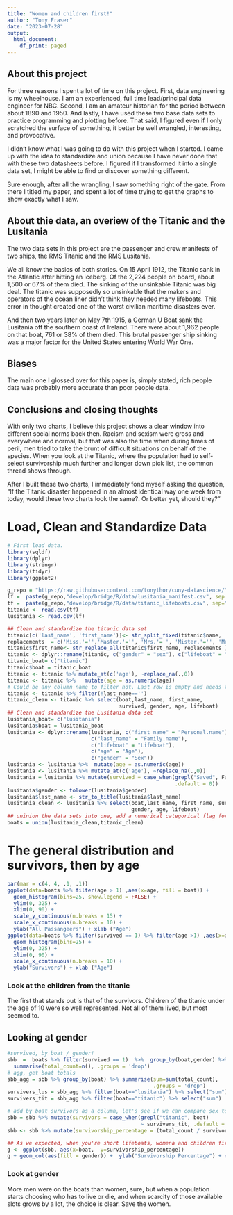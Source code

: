 ```yaml
---
title: "Women and children first!"
author: "Tony Fraser"
date: "2023-07-28"
output:
  html_document:
    df_print: paged
---
```


## About this project
For three reasons I spent a lot of time on this project. First, data engineering 
is my wheelhouse. I am an experienced, full time lead/principal data engineer for
NBC. Second, I am an amateur historian for the period between about 1890 and 
1950. And lastly, I have used these two base data sets to practice programming 
and plotting before. That said, I figured even if I only scratched the 
surface of something, it better be well wrangled, interesting, and provocative. 

I didn't know what I was going to do with this project when I started. I came
up with the idea to standardize and union because I have never done that with
these two datasheets before. I figured if I transformed it into a single data set,
I might be able to find or discover something different.

Sure enough, after all the wrangling, I saw something right of the gate. From
there I titled my paper, and spent a lot of time trying to get the graphs to show
exactly what I saw. 

## About thie data, an overiew of the Titanic and the Lusitania 
The two data sets in this project are the passenger and crew manifests of two 
ships, the RMS Titanic and the RMS Lusitania. 

We all know the basics of both stories. On 15 April 1912, the Titanic sank
in the Atlantic after hitting an iceberg. Of the 2,224 people on board, about 
1,500 or 67% of them died. The sinking of the unsinkable Titanic was big deal. 
The titanic was supposedly so unsinkable that the makers and operators of 
the ocean liner didn't think they needed many lifeboats. This error in thought
created one of the worst civilian maritime disasters ever. 

And then two years later on May 7th 1915, a German U Boat sank the Lusitania off
the southern coast of Ireland.  There were about 1,962 people on that boat, 761 or 
38% of them died. This brutal passenger ship sinking was a major factor for the 
United States entering World War One.

## Biases
The main one I glossed over for this paper is, simply stated, rich people data 
was probably more accurate than poor people data. 

## Conclusions and closing thoughts
With only two charts, I believe this project shows a clear window into different 
social norms back then. Racism and sexism were gross and everywhere 
and normal, but that was also the time when during times of peril, men tried
to take the brunt of difficult situations on behalf of the species. When you 
look at the Titanic, where the population had to self-select survivorship much 
further and longer down pick list, the common thread shows through.

After I built these two charts, I immediately fond myself asking the question, "If 
the Titanic disaster happened in an almost identical way one week from today, would 
these two charts look the same?. Or better yet, should they?" 



\newpage
# Load, Clean and Standardize Data
```r
# First load data. 
library(sqldf)
library(dplyr)
library(stringr)
library(tidyr)
library(ggplot2)

g_repo = "https://raw.githubusercontent.com/tonythor/cuny-datascience/" 
lf =  paste(g_repo,"develop/bridge/R/data/lusitania_manifest.csv", sep = "")
tf =  paste(g_repo,"develop/bridge/R/data/titanic_lifeboats.csv", sep="")
titanic <- read.csv(tf)
lusitania <- read.csv(lf)

## Clean and standardize the titanic data set
titanic[c('last_name', 'first_name')]<- str_split_fixed(titanic$name, ',', 2)
replacements  = c('Miss.'='','Master.'='', 'Mrs.'='', 'Mister.'='', 'Mr.'='')
titanic$first_name<- str_replace_all(titanic$first_name, replacements )
titanic <- dplyr::rename(titanic, c("gender" = "sex"), c("lifeboat" = "boat"))
titanic_boat= c("titanic")
titanic$boat = titanic_boat
titanic <- titanic %>% mutate_at(c('age'), ~replace_na(.,0))
titanic <- titanic %>%   mutate(age = as.numeric(age))
# Could be any column name to filter not. Last row is empty and needs to be dropped. 
titanic <- titanic %>% filter(!last_name=='')
titanic_clean <- titanic %>% select(boat,last_name, first_name, 
                                    survived, gender, age, lifeboat)
## Clean and standardize the Lusitania data set
lusitania_boat= c("lusitania")
lusitania$boat = lusitania_boat
lusitania <- dplyr::rename(lusitania, c("first_name" = "Personal.name"), 
                           c("last_name" = "Family.name"),
                           c("lifeboat" = "Lifeboat"),
                           c("age" = "Age"),
                           c("gender" = "Sex"))
lusitania <- lusitania %>%  mutate(age = as.numeric(age))
lusitania <- lusitania %>% mutate_at(c('age'), ~replace_na(.,0))
lusitania = lusitania %>% mutate(survived = case_when(grepl("Saved", Fate) ~ 1,
                                                      .default = 0)) 
lusitania$gender <- tolower(lusitania$gender)
lusitania$last_name <- str_to_title(lusitania$last_name)
lusitania_clean <- lusitania %>% select(boat,last_name, first_name, survived, 
                                        gender, age, lifeboat)
## uninion the data sets into one, add a numerical categorical flag for gender
boats = union(lusitania_clean,titanic_clean)

```
\newpage
# The general distribution and survivors, then by age

```r
par(mar = c(4, 4, .1, .1))
ggplot(data=boats %>% filter(age > 1) ,aes(x=age, fill = boat)) +
  geom_histogram(bins=25, show.legend = FALSE) +
  ylim(0, 325) +
  xlim(0, 90) + 
  scale_y_continuous(n.breaks = 15) +
  scale_x_continuous(n.breaks = 10) +
  ylab("All Passangeers") + xlab ("Age")
ggplot(data=boats %>% filter(survived == 1) %>% filter(age >1) ,aes(x=age, fill = boat)) +
  geom_histogram(bins=25) +
  ylim(0, 325) +
  xlim(0, 90) + 
  scale_x_continuous(n.breaks = 10) +
  ylab("Survivors") + xlab ("Age")

```

### Look at the children from the titanic

The first that stands out is that of the survivors. Children of the titanic under 
the age of 10 were so well represented. Not all of them lived, but most seemed to. 





\newpage

## Looking at gender

```r
#survived, by boat / gender!  
sbb  =  boats %>% filter(survived == 1)  %>%  group_by(boat,gender) %>%   
  summarise(total_count=n(), .groups = 'drop') 
# agg, get boat totals  
sbb_agg = sbb %>% group_by(boat) %>% summarise(sum=sum(total_count), 
                                               .groups = 'drop')
survivers_lus = sbb_agg %>% filter(boat=="lusitania") %>% select("sum")
survivers_tit = sbb_agg %>% filter(boat=="titanic") %>% select("sum")

# add by boat survivors as a column, let's see if we can compare sex to survivorship
sbb = sbb %>% mutate(survivors = case_when(grepl("titanic", boat) 
                                           ~ survivers_tit, .default = survivers_lus)) 
sbb <- sbb %>% mutate(survivorship_percentage = (total_count / survivors$sum) * 100)

## As we expected, when you're short lifeboats, womena and children first! 
g <- ggplot(sbb, aes(x=boat,  y=survivorship_percentage))
g + geom_col(aes(fill = gender)) +  ylab("Survivorship Percentage") + xlab ("Boat")
```

### Look at gender
More men were on the boats than women, sure, but when a population starts choosing
who has to live or die, and when scarcity of those available slots grows by a lot,
the choice is clear. Save the women. 
